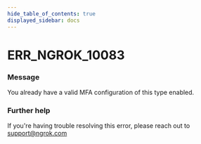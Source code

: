 ```yaml
---
hide_table_of_contents: true
displayed_sidebar: docs
---
```



# ERR_NGROK_10083

### Message

You already have a valid MFA configuration of this type enabled.

<ErrorDetails error="err_ngrok_10083" />

### Further help

If you're having trouble resolving this error, please reach out to [support@ngrok.com](mailto:support@ngrok.com?subject=Help%20with%20ERR_NGROK_10083)

